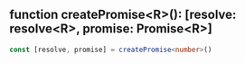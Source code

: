 ## function createPromise\<R>(): [resolve: resolve\<R>, promise: Promise\<R>]
```typescript
const [resolve, promise] = createPromise<number>()
```
